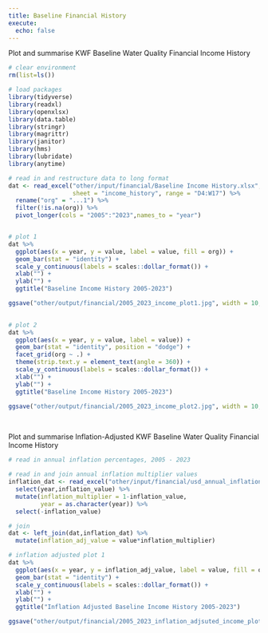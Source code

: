 ```yaml
---
title: Baseline Financial History
execute:
  echo: false
---
```


Plot and summarise KWF Baseline Water Quality Financial Income History

```r

# clear environment
rm(list=ls())

# load packages
library(tidyverse)
library(readxl)
library(openxlsx)
library(data.table)
library(stringr)
library(magrittr)
library(janitor)
library(hms)
library(lubridate)
library(anytime)

```

```r
# read in and restructure data to long format
dat <- read_excel("other/input/financial/Baseline Income History.xlsx", 
                  sheet = "income_history", range = "D4:W17") %>%
  rename("org" = "...1") %>%
  filter(!is.na(org)) %>%
  pivot_longer(cols = "2005":"2023",names_to = "year")


# plot 1
dat %>%
  ggplot(aes(x = year, y = value, label = value, fill = org)) +
  geom_bar(stat = "identity") +
  scale_y_continuous(labels = scales::dollar_format()) +
  xlab("") +
  ylab("") +
  ggtitle("Baseline Income History 2005-2023")

ggsave("other/output/financial/2005_2023_income_plot1.jpg", width = 10, height = 8)

  
# plot 2
dat %>%
  ggplot(aes(x = year, y = value, label = value)) +
  geom_bar(stat = "identity", position = "dodge") +
  facet_grid(org ~ .) +
  theme(strip.text.y = element_text(angle = 360)) +
  scale_y_continuous(labels = scales::dollar_format()) +
  xlab("") +
  ylab("") +
  ggtitle("Baseline Income History 2005-2023")

ggsave("other/output/financial/2005_2023_income_plot2.jpg", width = 10, height = 8)

```

<br>

Plot and summarise Inflation-Adjusted KWF Baseline Water Quality Financial Income History

```r
# read in annual inflation percentages, 2005 - 2023

# read in and join annual inflation multiplier values
inflation_dat <- read_excel("other/input/financial/usd_annual_inflation.xlsx") %>%
  select(year,inflation_value) %>%
  mutate(inflation_multiplier = 1-inflation_value,
         year = as.character(year)) %>%
  select(-inflation_value)

# join
dat <- left_join(dat,inflation_dat) %>%
  mutate(inflation_adj_value = value*inflation_multiplier)

# inflation adjusted plot 1
dat %>%
  ggplot(aes(x = year, y = inflation_adj_value, label = value, fill = org)) +
  geom_bar(stat = "identity") +
  scale_y_continuous(labels = scales::dollar_format()) +
  xlab("") +
  ylab("") +
  ggtitle("Inflation Adjusted Baseline Income History 2005-2023")

ggsave("other/output/financial/2005_2023_inflation_adjsuted_income_plot1.jpg", width = 10, height = 8)


```

